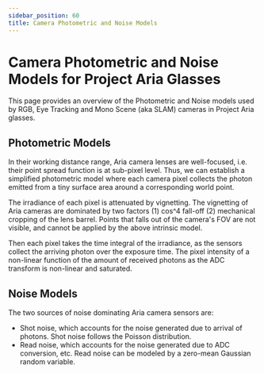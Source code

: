 ```yaml
---
sidebar_position: 60
title: Camera Photometric and Noise Models
---
```


# Camera Photometric and Noise Models for Project Aria Glasses

This page provides an overview of the Photometric and Noise models used by RGB, Eye Tracking and Mono Scene (aka SLAM) cameras in Project Aria glasses.

## Photometric Models

In their working distance range, Aria camera lenses are well-focused, i.e. their point spread function is at sub-pixel level. Thus, we can establish a simplified photometric model where each camera pixel collects the photon emitted from a tiny surface area around a corresponding world point.

The irradiance of each pixel is attenuated by vignetting. The vignetting of Aria cameras are dominated by two factors (1) cos^4 fall-off (2) mechanical cropping of the lens barrel.
Points that falls out of the camera's FOV are not visible, and cannot be applied by the above intrinsic model.

Then each pixel takes the time integral of the irradiance, as the sensors collect the arriving photon over the exposure time. The pixel intensity of a non-linear function of the amount of received photons as the ADC transform is non-linear and saturated.


## Noise Models

The two sources of noise dominating Aria camera sensors are:

* Shot noise, which accounts for the noise generated due to arrival of photons. Shot noise follows the Poisson distribution.
* Read noise, which accounts for the noise generated due to ADC conversion, etc. Read noise can be modeled by a zero-mean Gaussian random variable.

